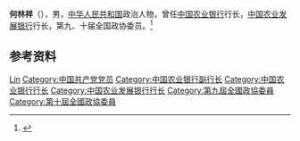 '''何林祥'''（{{bd|？|}}），男，[[中华人民共和国|中华人民共和国]]政治人物，曾任[[中国农业银行|中国农业银行]]行长，[[中国农业发展银行|中国农业发展银行]]行长，第九、十届全国政协委员。<ref>{{Cite book|title=中华人民共和国职官志|author=何虎生, 李耀东, 向常福主编|publisher=中国社会出版社|year=2003|isbn=9787800883934|location=北京|pages=}}</ref>

== 参考资料 ==
{{reflist}}

{{中国人物小作品}}

{{Authority control}}
{{DEFAULTSORT:He何}}
[[Category:何姓|Lin]]
[[Category:中国共产党党员|Category:中国共产党党员]]
[[Category:中国农业银行副行长|Category:中国农业银行副行长]]
[[Category:中国农业银行行长|Category:中国农业银行行长]]
[[Category:中国农业发展银行行长|Category:中国农业发展银行行长]]
[[Category:第九屆全國政協委員|Category:第九屆全國政協委員]]
[[Category:第十屆全國政協委員|Category:第十屆全國政協委員]]